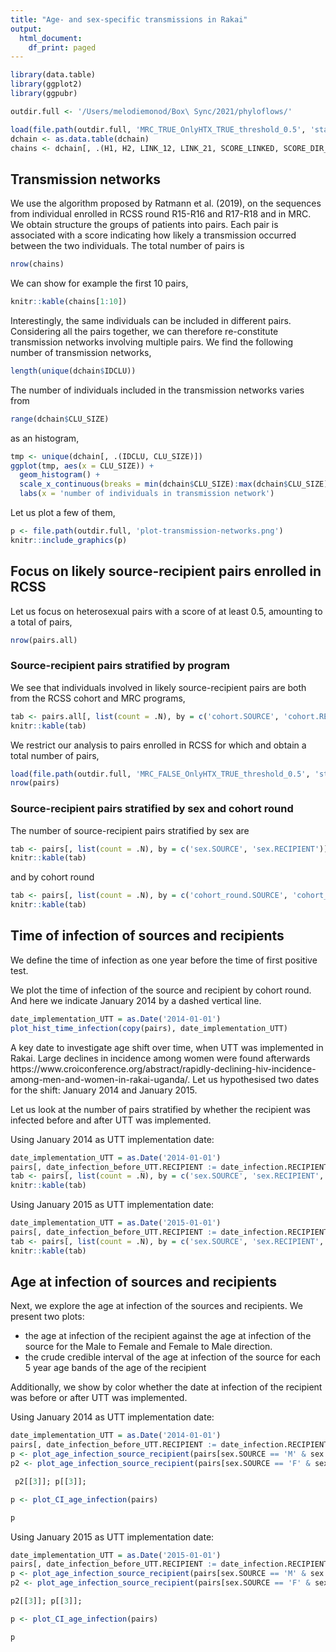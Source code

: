```yaml
---
title: "Age- and sex-specific transmissions in Rakai"
output:
  html_document:
    df_print: paged
---
```


```r
library(data.table)
library(ggplot2)
library(ggpubr)

outdir.full <- '/Users/melodiemonod/Box\ Sync/2021/phyloflows/'
```

```r
load(file.path(outdir.full, 'MRC_TRUE_OnlyHTX_TRUE_threshold_0.5', 'stanin_MRC_TRUE_OnlyHTX_TRUE_threshold_0.5.RData'))
dchain <- as.data.table(dchain)
chains <- dchain[, .(H1, H2, LINK_12, LINK_21, SCORE_LINKED, SCORE_DIR_12, SCORE_DIR_21)]
```

## Transmission networks

We use the algorithm proposed by Ratmann et al. (2019), on the sequences from individual enrolled in RCSS round R15-R16 and R17-R18 and in MRC. We obtain structure the groups of patients into pairs. Each pair is associated with a score indicating how likely a transmission occurred between the two individuals.  The total number of pairs is
```r
nrow(chains)
```
We can show for example the first 10 pairs,
```r
knitr::kable(chains[1:10])
```

Interestingly, the same individuals can be included in different pairs. Considering all the pairs together, we can therefore re-constitute transmission networks involving multiple pairs. We find the following number of transmission networks,
```r
length(unique(dchain$IDCLU))
```
The number of individuals included in the transmission networks varies from 
```r
range(dchain$CLU_SIZE)
```
as an histogram,
```r
tmp <- unique(dchain[, .(IDCLU, CLU_SIZE)])
ggplot(tmp, aes(x = CLU_SIZE)) + 
  geom_histogram() + 
  scale_x_continuous(breaks = min(dchain$CLU_SIZE):max(dchain$CLU_SIZE)) + 
  labs(x = 'number of individuals in transmission network')
```

Let us plot a few of them,

```r
p <- file.path(outdir.full, 'plot-transmission-networks.png')
knitr::include_graphics(p)

```




## Focus on likely source-recipient pairs enrolled in RCSS

Let us focus on heterosexual pairs with a score of at least 0.5, amounting to a total of pairs, 
```r
nrow(pairs.all)
```

### Source-recipient pairs stratified by program

We see that individuals involved in likely source-recipient pairs are both from the RCSS cohort and MRC programs, 
```r
tab <- pairs.all[, list(count = .N), by = c('cohort.SOURCE', 'cohort.RECIPIENT')]
knitr::kable(tab)
```

We restrict our analysis to pairs enrolled in RCSS for which and obtain a total number of pairs,
```r
load(file.path(outdir.full, 'MRC_FALSE_OnlyHTX_TRUE_threshold_0.5', 'stanin_MRC_FALSE_OnlyHTX_TRUE_threshold_0.5.RData'))
nrow(pairs)
```


### Source-recipient pairs stratified by sex and cohort round

The number of source-recipient pairs stratified by sex are
```r
tab <- pairs[, list(count = .N), by = c('sex.SOURCE', 'sex.RECIPIENT')]
knitr::kable(tab)
```

and by cohort round
```r
tab <- pairs[, list(count = .N), by = c('cohort_round.SOURCE', 'cohort_round.RECIPIENT')]
knitr::kable(tab)
```


## Time of infection of sources and recipients

We define the time of infection as one year before the time of first positive test.

We plot the time of infection of the source and recipient by cohort round. And here we indicate January 2014 by a dashed vertical line.

```r
date_implementation_UTT = as.Date('2014-01-01')
plot_hist_time_infection(copy(pairs), date_implementation_UTT)

```

A key date to investigate age shift over time, when UTT was implemented in Rakai. Large declines in incidence among women were found afterwards https://www.croiconference.org/abstract/rapidly-declining-hiv-incidence-among-men-and-women-in-rakai-uganda/. Let us hypothesised two dates for the shift: January 2014 and January 2015. 

Let us look at the number of pairs stratified by whether the recipient was infected before and after UTT was implemented.

Using January 2014 as UTT implementation date:

```r
date_implementation_UTT = as.Date('2014-01-01')
pairs[, date_infection_before_UTT.RECIPIENT := date_infection.RECIPIENT <= date_implementation_UTT]
tab <- pairs[, list(count = .N), by = c('sex.SOURCE', 'sex.RECIPIENT', 'date_infection_before_UTT.RECIPIENT')]
knitr::kable(tab)
```

Using January 2015 as UTT implementation date:

```r
date_implementation_UTT = as.Date('2015-01-01')
pairs[, date_infection_before_UTT.RECIPIENT := date_infection.RECIPIENT <= date_implementation_UTT]
tab <- pairs[, list(count = .N), by = c('sex.SOURCE', 'sex.RECIPIENT', 'date_infection_before_UTT.RECIPIENT')]
knitr::kable(tab)
```



## Age at infection of sources and recipients

Next, we explore the age at infection of the sources and recipients. We present two plots:

* the age at infection of the recipient against the age at infection of the source for the Male to Female and Female to Male direction.
* the crude credible interval of the age at infection of the source for each 5 year age bands of the age of the recipient

Additionally, we show by color whether the date at infection of the recipient was before or after UTT was implemented.

Using January 2014 as UTT implementation date:

```r
date_implementation_UTT = as.Date('2014-01-01')
pairs[, date_infection_before_UTT.RECIPIENT := date_infection.RECIPIENT <= date_implementation_UTT]
p <- plot_age_infection_source_recipient(pairs[sex.SOURCE == 'M' & sex.RECIPIENT == 'F'], 'Male -> Female', 'MF')
p2 <- plot_age_infection_source_recipient(pairs[sex.SOURCE == 'F' & sex.RECIPIENT == 'M'], 'Female -> Male', 'FM')

 p2[[3]]; p[[3]];

```

```r
p <- plot_CI_age_infection(pairs)

p

```



Using January 2015 as UTT implementation date:

```r
date_implementation_UTT = as.Date('2015-01-01')
pairs[, date_infection_before_UTT.RECIPIENT := date_infection.RECIPIENT <= date_implementation_UTT]
p <- plot_age_infection_source_recipient(pairs[sex.SOURCE == 'M' & sex.RECIPIENT == 'F'], 'Male -> Female', 'MF', outdir.lab)
p2 <- plot_age_infection_source_recipient(pairs[sex.SOURCE == 'F' & sex.RECIPIENT == 'M'], 'Female -> Male', 'FM', outdir.lab)

p2[[3]]; p[[3]]; 

```

```r
p <- plot_CI_age_infection(pairs)

p

```

